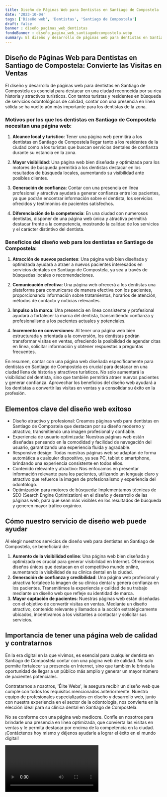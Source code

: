 ```yaml
---
title: Diseño de Páginas Web para Dentistas en Santiago de Compostela
date: '2023-10-04'
tags: ['Diseño web', 'Dentistas', 'Santiago de Compostela']
draft: false
banner : diseño_paginas_web_dentistas
fondoBanner : diseño_pagina_web_santiagodecompostela.webp
summary: El diseño y desarrollo de páginas web para dentistas en Santiago de Compostela es esencial para destacar en una ciudad reconocida por su rica historia y atractivos turísticos. Con tantos turistas y residentes en búsqueda de servicios odontológicos de calidad, contar con una presencia en línea sólida se ha vuelto aún más importante para los dentistas de la zona.
---
```


## Diseño de Páginas Web para Dentistas en Santiago de Compostela: Convierte las Visitas en Ventas

El diseño y desarrollo de páginas web para dentistas en Santiago de Compostela es esencial para destacar en una ciudad reconocida por su rica historia y atractivos turísticos. Con tantos turistas y residentes en búsqueda de servicios odontológicos de calidad, contar con una presencia en línea sólida se ha vuelto aún más importante para los dentistas de la zona.

### Motivos por los que los dentistas en Santiago de Compostela necesitan una página web:

1. **Alcance local y turístico**: Tener una página web permitirá a los dentistas en Santiago de Compostela llegar tanto a los residentes de la ciudad como a los turistas que buscan servicios dentales de confianza durante su estancia en la zona.

2. **Mayor visibilidad**: Una página web bien diseñada y optimizada para los motores de búsqueda permitirá a los dentistas destacar en los resultados de búsqueda locales, aumentando su visibilidad ante posibles clientes.

3. **Generación de confianza**: Contar con una presencia en línea profesional y atractiva ayudará a generar confianza entre los pacientes, ya que podrán encontrar información sobre el dentista, los servicios ofrecidos y testimonios de pacientes satisfechos.

4. **Diferenciación de la competencia**: En una ciudad con numerosos dentistas, disponer de una página web única y atractiva permitirá destacar frente a la competencia, mostrando la calidad de los servicios y el carácter distintivo del dentista.

### Beneficios del diseño web para los dentistas en Santiago de Compostela:

1. **Atracción de nuevos pacientes**: Una página web bien diseñada y optimizada ayudará a atraer a nuevos pacientes interesados en servicios dentales en Santiago de Compostela, ya sea a través de búsquedas locales o recomendaciones.

2. **Comunicación efectiva**: Una página web ofrecerá a los dentistas una plataforma para comunicarse de manera efectiva con los pacientes, proporcionando información sobre tratamientos, horarios de atención, métodos de contacto y noticias relevantes.

3. **Impulso a la marca**: Una presencia en línea consistente y profesional ayudará a fortalecer la marca del dentista, transmitiendo confianza y profesionalismo a los pacientes actuales y potenciales.

4. **Incremento en conversiones**: Al tener una página web bien estructurada y orientada a la conversión, los dentistas podrán transformar visitas en ventas, ofreciendo la posibilidad de agendar citas en línea, solicitar información y obtener respuestas a preguntas frecuentes.

En resumen, contar con una página web diseñada específicamente para dentistas en Santiago de Compostela es crucial para destacar en una ciudad llena de historia y atractivos turísticos. No solo aumentará la visibilidad del dentista, sino que también permitirá atraer nuevos pacientes y generar confianza. Aprovechar los beneficios del diseño web ayudará a los dentistas a convertir las visitas en ventas y a consolidar su éxito en la profesión.

<GifSeo />

<Cta />

## Elementos clave del diseño web exitoso

- Diseño atractivo y profesional: Creamos páginas web para dentistas en Santiago de Compostela que destacan por su diseño moderno y atractivo, transmitiendo una imagen profesional y confiable.
- Experiencia de usuario optimizada: Nuestras páginas web están diseñadas pensando en la comodidad y facilidad de navegación del usuario, garantizando una experiencia fluida y agradable.
- Responsive design: Todas nuestras páginas web se adaptan de forma automática a cualquier dispositivo, ya sea PC, tablet o smartphone, brindando una experiencia consistente en todos ellos.
- Contenido relevante y atractivo: Nos enfocamos en presentar información relevante para los pacientes, utilizando un lenguaje claro y atractivo que refuerce la imagen de profesionalismo y experiencia del odontólogo.
- Optimización para motores de búsqueda: Implementamos técnicas de SEO (Search Engine Optimization) en el diseño y desarrollo de las páginas web, para que sean más visibles en los resultados de búsqueda y generen mayor tráfico orgánico.

## Cómo nuestro servicio de diseño web puede ayudar

Al elegir nuestros servicios de diseño web para dentistas en Santiago de Compostela, se beneficiará de:

1. **Aumento de la visibilidad online**: Una página web bien diseñada y optimizada es crucial para generar visibilidad en Internet. Ofrecemos diseños únicos que destacan en el competitivo mundo online, aumentando la visibilidad de su clínica dental en la ciudad.
2. **Generación de confianza y credibilidad**: Una página web profesional y atractiva fortalece la imagen de su clínica dental y genera confianza en los pacientes. Transmitimos la experiencia y calidad de su trabajo mediante un diseño web que refleje su identidad de marca.
3. **Mayor captación de pacientes**: Nuestras páginas web están diseñadas con el objetivo de convertir visitas en ventas. Mediante un diseño atractivo, contenido relevante y llamados a la acción estratégicamente ubicados, incentivamos a los visitantes a contactar y solicitar sus servicios.

## Importancia de tener una página web de calidad y contratarnos

En la era digital en la que vivimos, es esencial para cualquier dentista en Santiago de Compostela contar con una página web de calidad. No solo permite fortalecer su presencia en Internet, sino que también le brinda la oportunidad de llegar a un público más amplio y generar un mayor número de pacientes potenciales.

Contratarnos a nosotros, 'Élite Webs', le asegura recibir un diseño web que cumple con todos los requisitos mencionados anteriormente. Nuestro equipo de profesionales especializados en diseño y desarrollo web, junto con nuestra experiencia en el sector de la odontología, nos convierte en la elección ideal para su clínica dental en Santiago de Compostela.

No se conforme con una página web mediocre. Confíe en nosotros para brindarle una presencia en línea optimizada, que convierta las visitas en ventas y le permita destacar por encima de la competencia en la ciudad. ¡Contáctenos hoy mismo y déjenos ayudarle a lograr el éxito en el mundo digital!

<Video />

<CtaBot job='Dentistas' city='Santiago de Compostela'/>

<Gmaps query='Santiago de Compostela+españa+maps' />